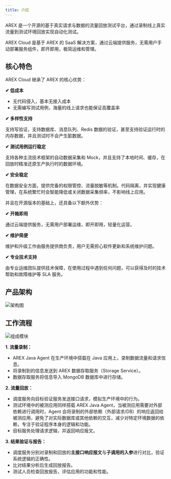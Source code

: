 ```yaml
---
title: 介绍
---
```


AREX 是一个开源的基于真实请求与数据的流量回放测试平台，通过录制线上真实流量到测试环境回放实现自动化测试。

AREX Cloud 是基于 AREX 的 SaaS 解决方案，通过云端提供服务，无需用户手动部署服务组件，即开即用，极简运维和管理。

## 核心特色

AREX Cloud 继承了 AREX 的核心优势：

**✔ 低成本**
- 无代码侵入，基本无接入成本  
- 无需编写测试用例，海量的线上请求也能保证高覆盖率

**✔ 多样性支持**

支持写验证，支持数据库、消息队列、Redis 数据的验证，甚至支持验证运行时的内存数据，并且测试时不会产生脏数据。

**✔ 测试用例运行稳定**

支持各种主流技术框架的自动数据采集和 Mock，并且支持了本地时间、缓存，在回放时精准还原生产执行时的数据环境。

**✔ 安全稳定**

在数据安全方面，提供完备的权限管控、流量脱敏等机制。代码隔离，并实现健康管理，在系统繁忙时会智能降低或关闭数据采集频率，不影响线上应用。

并且在开源版本的基础上，还具备以下额外优势：

**✔ 开箱即用**

通过云端提供服务，无需用户部署运维，即开即用，轻量化运营。

**✔ 维护简便**

维护和升级工作由服务提供商负责，用户无需担心软件更新和系统维护问题。

**✔ 专业技术支持**

由专业运维团队提供技术保障，在使用过程中遇到任何问题，可以获得及时的技术帮助和故障维护等 SLA 服务。

## 产品架构

![架构图](./resource/cloud-arch.png)

## 工作流程

![组成模块](./resource/workflow.png)

**1. 流量录制：**

  - AREX Java Agent 在生产环境中搭载在 Java 应用上，录制数据流量和请求信息。
  - 将录制到的信息发送到 AREX 数据存取服务（Storage Service）。
  - 数据存取服务将信息导入 MongoDB 数据库中进行存储。

**2. 流量回放：**

  - 调度服务向目标验证服务发送接口请求，模拟生产环境中的行为。
  - 测试环境中的被测应用同样搭载 AREX Java Agent，当被测应用需要对外部依赖进行调用时，Agent 会将录制的外部依赖（外部请求/DB）的响应返回给被测应用，避免了对实际数据库或其他依赖的交互，减少对特定环境数据的依赖，专注于验证程序本身的逻辑和功能。
  - 目标服务处理请求逻辑，并返回响应报文。

**3. 结果验证与报告：**

  - 调度服务分别对录制和回放的**主接口响应报文**与**子调用的入参**进行对比，验证系统逻辑的正确性。
  - 比对结果分析后生成回放报告。
  - 测试人员检查回放报告，评估应用的功能和性能。
